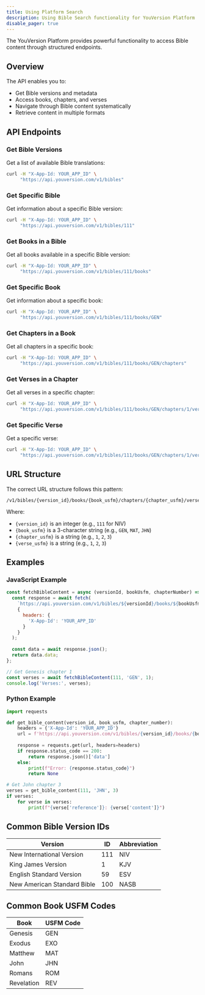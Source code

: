 ```yaml
---
title: Using Platform Search
description: Using Bible Search functionality for YouVersion Platform
disable_pager: true
---
```


<PageBanner 
  message="This page has been updated to reflect the correct API structure."
  color="info" 
  dismissible={false} 
/>

The YouVersion Platform provides powerful functionality to access Bible content through structured endpoints.

## Overview

The API enables you to:

- Get Bible versions and metadata
- Access books, chapters, and verses
- Navigate through Bible content systematically
- Retrieve content in multiple formats

## API Endpoints

### Get Bible Versions

Get a list of available Bible translations:

```bash
curl -H "X-App-Id: YOUR_APP_ID" \
     "https://api.youversion.com/v1/bibles"
```

### Get Specific Bible

Get information about a specific Bible version:

```bash
curl -H "X-App-Id: YOUR_APP_ID" \
     "https://api.youversion.com/v1/bibles/111"
```

### Get Books in a Bible

Get all books available in a specific Bible version:

```bash
curl -H "X-App-Id: YOUR_APP_ID" \
     "https://api.youversion.com/v1/bibles/111/books"
```

### Get Specific Book

Get information about a specific book:

```bash
curl -H "X-App-Id: YOUR_APP_ID" \
     "https://api.youversion.com/v1/bibles/111/books/GEN"
```

### Get Chapters in a Book

Get all chapters in a specific book:

```bash
curl -H "X-App-Id: YOUR_APP_ID" \
     "https://api.youversion.com/v1/bibles/111/books/GEN/chapters"
```

### Get Verses in a Chapter

Get all verses in a specific chapter:

```bash
curl -H "X-App-Id: YOUR_APP_ID" \
     "https://api.youversion.com/v1/bibles/111/books/GEN/chapters/1/verses"
```

### Get Specific Verse

Get a specific verse:

```bash
curl -H "X-App-Id: YOUR_APP_ID" \
     "https://api.youversion.com/v1/bibles/111/books/GEN/chapters/1/verses/1"
```

## URL Structure

The correct URL structure follows this pattern:

```
/v1/bibles/{version_id}/books/{book_usfm}/chapters/{chapter_usfm}/verses/{verse_usfm}
```

Where:
- `{version_id}` is an integer (e.g., `111` for NIV)
- `{book_usfm}` is a 3-character string (e.g., `GEN`, `MAT`, `JHN`)
- `{chapter_usfm}` is a string (e.g., `1`, `2`, `3`)
- `{verse_usfm}` is a string (e.g., `1`, `2`, `3`)

## Examples

### JavaScript Example

```javascript
const fetchBibleContent = async (versionId, bookUsfm, chapterNumber) => {
  const response = await fetch(
    `https://api.youversion.com/v1/bibles/${versionId}/books/${bookUsfm}/chapters/${chapterNumber}/verses`,
    {
      headers: {
        'X-App-Id': 'YOUR_APP_ID'
      }
    }
  );
  
  const data = await response.json();
  return data.data;
};

// Get Genesis chapter 1
const verses = await fetchBibleContent(111, 'GEN', 1);
console.log('Verses:', verses);
```

### Python Example

```python
import requests

def get_bible_content(version_id, book_usfm, chapter_number):
    headers = {'X-App-Id': 'YOUR_APP_ID'}
    url = f'https://api.youversion.com/v1/bibles/{version_id}/books/{book_usfm}/chapters/{chapter_number}/verses'
    
    response = requests.get(url, headers=headers)
    if response.status_code == 200:
        return response.json()['data']
    else:
        print(f"Error: {response.status_code}")
        return None

# Get John chapter 3
verses = get_bible_content(111, 'JHN', 3)
if verses:
    for verse in verses:
        print(f"{verse['reference']}: {verse['content']}")
```

## Common Bible Version IDs

| Version | ID | Abbreviation |
|---------|----|--------------|
| New International Version | 111 | NIV |
| King James Version | 1 | KJV |
| English Standard Version | 59 | ESV |
| New American Standard Bible | 100 | NASB |

## Common Book USFM Codes

| Book | USFM Code |
|------|-----------|
| Genesis | GEN |
| Exodus | EXO |
| Matthew | MAT |
| John | JHN |
| Romans | ROM |
| Revelation | REV |